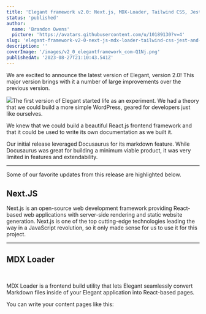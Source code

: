 ```yaml
---
title: 'Elegant framework v2.0: Next.js, MDX-Loader, Tailwind CSS, Jest, and more'
status: 'published'
author:
  name: 'Brandon Owens'
  picture: 'https://avatars.githubusercontent.com/u/10189130?v=4'
slug: 'elegant-framework-v2-0-next-js-mdx-loader-tailwind-css-jest-and-more'
description: ''
coverImage: '/images/v2_0_elegantframework_com-Q1Nj.png'
publishedAt: '2023-08-27T21:10:43.541Z'
---
```


We are excited to announce the latest version of Elegant, version 2.0! This major version brings with it a number of large improvements over the previous version.

![](/images/v2_0_elegantframework_com-E3MT.png)The first version of Elegant started life as an experiment. We had a theory that we could build a more simple WordPress, geared for developers just like ourselves.

We knew that we could build a beautiful React.js frontend framework and that it could be used to write its own documentation as we built it.

Our initial release leveraged Docusaurus for its markdown feature. While Docusaurus was great for building a minimum viable product, it was very limited in features and extendability.

---

Some of our favorite updates from this release are highlighted below.

## **Next.JS**

Next.js is an open-source web development framework providing React-based web applications with server-side rendering and static website generation. Next.js is one of the top cutting-edge technologies leading the way in a JavaScript revolution, so it only made sense for us to use it for this project.

---

## **MDX Loader**

<br>

MDX Loader is a frontend build utility that lets Elegant seamlessly convert Markdown files inside of your Elegant application into React-based pages.

You can write your content pages like this:<br>


